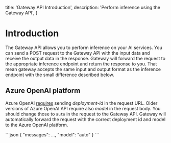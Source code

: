   title: 'Gateway API Introduction',
  description:
    'Perform inference using the Gateway API',
}

# Introduction

The Gateway API allows you to perform inference on your AI services. You can send a POST request to the Gateway API with the input data and receive the output data in the response. Gateway will forward the request to the appropriate inference endpoint and return the response to you. That mean gateway accepts the same input and output format as the inference endpoint with the small difference described below.

## Azure OpenAI platform

Azure OpenAI [requires](https://github.com/Azure/azure-rest-api-specs/blob/main/specification/cognitiveservices/data-plane/AzureOpenAI/inference/stable/2024-02-01/inference.yaml) sending *deployment-id* in the request URL. Older versions of Azure OpenAI API require also *model* in the request body. You should change those to `auto` in the request to the Gateway API. Gateway will automatically forward the request with the correct deployment id and model to the Azure OpenAI platform.


<CodeGroup tag="POST" label="http://modelgw:4001/openai/deployments/auto/chat/completions">
```json
{
  "messages": ...,
  "model": "auto"
}
```
</CodeGroup>
